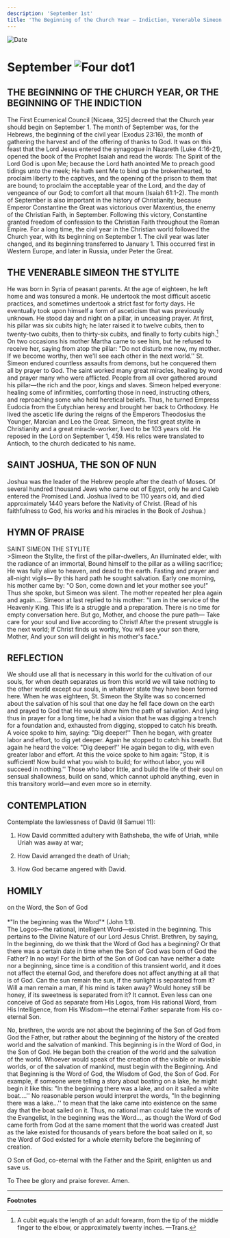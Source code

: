 ```yaml
---
description: 'September 1st'
title: 'The Beginning of the Church Year — Indiction, Venerable Simeon the Stylite, St. Joshua the Son of Nun'
---
```


<CustomPaginator />
<RunningHead />

<Image src="/title-imprint.png" height={68} width={50} alt="Date" className="title-imprint"/>

# <div id="date">September <Image className="four-dot" src="/four-dot.png" height={15} width={15} alt="Four dot" />1</div>

## THE BEGINNING OF THE CHURCH YEAR, OR THE BEGINNING OF THE INDICTION

The First Ecumenical Council [Nicaea, 325] decreed that the Church year should begin on September 1. The month of September was, for the Hebrews, the beginning of the civil year (Exodus 23:16), the month of gathering the harvest and of the offering of thanks to God. It was on this feast that the Lord Jesus entered the synagogue in Nazareth (Luke 4:16-21), opened the book of the Prophet Isaiah and read the words: The Spirit of the Lord God is upon Me; because the Lord hath anointed Me to preach good tidings unto the meek; He hath sent Me to bind up the brokenhearted, to proclaim liberty to the captives, and the opening of the prison to them that are bound; to proclaim the acceptable year of the Lord, and the day of vengeance of our God; to comfort all that mourn (Isaiah 61:1-2). The month of September is also important in the history of Christianity, because Emperor Constantine the Great was victorious over Maxentius, the enemy of the Christian Faith, in September. Following this victory, Constantine granted freedom of confession to the Christian Faith throughout the Roman Empire. For a long time, the civil year in the Christian world followed the Church year, with its beginning on September 1. The civil year was later changed, and its beginning transferred to January 1. This occurred first in Western Europe, and later in Russia, under Peter the Great.

## THE VENERABLE SIMEON THE STYLITE

He was born in Syria of peasant parents. At the age of eighteen, he left home and was tonsured a monk. He undertook the most difficult ascetic practices, and sometimes undertook a strict fast for forty days. He eventually took upon himself a form of asceticism that was previously unknown. He stood day and night on a pillar, in unceasing prayer. At first, his pillar was six cubits high; he later raised it to twelve cubits, then to twenty-two cubits, then to thirty-six cubits, and finally to forty cubits high.[^1]  On two occasions his mother Martha came to see him, but he refused to receive her, saying from atop the pillar: "Do not disturb me now, my mother. If we become worthy, then we'll see each other in the next world.'' St. Simeon endured countless assaults from demons, but he conquered them all by prayer to God. The saint worked many great miracles, healing by word and prayer many who were afflicted. People from all over gathered around his pillar—the rich and the poor, kings and slaves. Simeon helped everyone: healing some of infirmities, comforting those in need, instructing others, and reproaching some who held heretical beliefs. Thus, he turned Empress Eudocia from the Eutychian heresy and brought her back to Orthodoxy. He lived the ascetic life during the reigns of the Emperors Theodosius the Younger, Marcian and Leo the Great. Simeon, the first great stylite in Christianity and a great miracle-worker, lived to be 103 years old. He reposed in the Lord on September 1, 459. His relics were translated to Antioch, to the church dedicated to his name.

## SAINT JOSHUA, THE SON OF NUN

Joshua was the leader of the Hebrew people after the death of Moses. Of several hundred thousand Jews who came out of Egypt, only he and Caleb entered the Promised Land. Joshua lived to be 110 years old, and died approximately 1440 years before the Nativity of Christ. (Read of his faithfulness to God, his works and his miracles in the Book of Joshua.)


## HYMN OF PRAISE
<div style={{textAlign:'center', color:'crimson', fontWeight:'bold'}}>
SAINT SIMEON THE STYLITE
</div>
>Simeon the Stylite, the first of the pillar-dwellers,   
An illuminated elder, with the radiance of an immortal,  
Bound himself to the pillar as a willing sacrifice;   
He was fully alive to heaven, and dead to the earth.  
Fasting and prayer and all-night vigils—  
By this hard path he sought salvation.  
Early one morning, his mother came by:  
"O Son, come down and let your mother see you!"  
Thus she spoke, but Simeon was silent.  
The mother repeated her plea again and again….  
Simeon at last replied to his mother:  
"I am in the service of the Heavenly King.  
This life is a struggle and a preparation.  
There is no time for empty conversation here.  
But go, Mother, and choose the pure path—  
Take care for your soul and live according to Christ!  
After the present struggle is the next world;  
If Christ finds us worthy,  
You will see your son there, Mother,  
And your son will delight in his mother's face."  
 

## REFLECTION

We should use all that is necessary in this world for the cultivation of our souls, for when death separates us from this world we will take nothing to the other world except our souls, in whatever state they have been formed here. When he was eighteen, St. Simeon the Stylite was so concerned about the salvation of his soul that one day he fell face down on the earth and prayed to God that He would show him the path of salvation. And lying thus in prayer for a long time, he had a vision that he was digging a trench for a foundation and, exhausted from digging, stopped to catch his breath. A voice spoke to him, saying: "Dig deeper!'' Then he began, with greater labor and effort, to dig yet deeper. Again he stopped to catch his breath. But again he heard the voice: "Dig deeper!'' He again began to dig, with even greater labor and effort. At this the voice spoke to him again: "Stop, it is sufficient! Now build what you wish to build; for without labor, you will succeed in nothing.'' Those who labor little, and build the life of their soul on sensual shallowness, build on sand, which cannot uphold anything, even in this transitory world—and even more so in eternity.


## CONTEMPLATION

Contemplate the lawlessness of David (II Samuel 11):

1. How David committed adultery with Bathsheba, the wife of Uriah, while Uriah was away at war;

2. How David arranged the death of Uriah;

3. How God became angered with David.

## HOMILY
<div style={{textAlign:'center', color:'crimson', fontWeight:'bold'}}>
on the Word, the Son of God
</div>
<br />
<div style={{textAlign:'right'}}>
*"In the beginning was the Word"* (John 1:1).
</div>
The Logos—the rational, intelligent Word—existed in the beginning. This pertains to the Divine Nature of our Lord Jesus Christ. Brethren, by saying, In the beginning, do we think that the Word of God has a beginning? Or that there was a certain date in time when the Son of God was born of God the Father? In no way! For the birth of the Son of God can have neither a date nor a beginning, since time is a condition of this transient world, and it does not affect the eternal God, and therefore does not affect anything at all that is of God. Can the sun remain the sun, if the sunlight is separated from it? Will a man remain a man, if his mind is taken away? Would honey still be honey, if its sweetness is separated from it? It cannot. Even less can one conceive of God as separate from His Logos, from His rational Word, from His Intelligence, from His Wisdom—the eternal Father separate from His co-eternal Son.

No, brethren, the words are not about the beginning of the Son of God from God the Father, but rather about the beginning of the history of the created world and the salvation of mankind. This beginning is in the Word of God, in the Son of God. He began both the creation of the world and the salvation of the world. Whoever would speak of the creation of the visible or invisible worlds, or of the salvation of mankind, must begin with the Beginning. And that Beginning is the Word of God, the Wisdom of God, the Son of God. For example, if someone were telling a story about boating on a lake, he might begin it like this: "In the beginning there was a lake, and on it sailed a white boat….'' No reasonable person would interpret the words, "In the beginning there was a lake…'' to mean that the lake came into existence on the same day that the boat sailed on it. Thus, no rational man could take the words of the Evangelist, In the beginning was the Word…, as though the Word of God came forth from God at the same moment that the world was created! Just as the lake existed for thousands of years before the boat sailed on it, so the Word of God existed for a whole eternity before the beginning of creation.

O Son of God, co-eternal with the Father and the Spirit, enlighten us and save us.

To Thee be glory and praise forever. Amen.

---
**Footnotes**

[^1]: A cubit equals the length of an adult forearm, from the tip of the middle finger to the elbow, or approximately twenty inches. —Trans.
